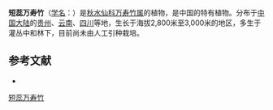{{Speciesbox
| name = 短蕊万寿竹
| status = 
| status_system = 
| image = 
| genus = Disporum
| species = brachystemon
| authority = Wang et Tang
}}

'''短蕊万寿竹'''（[[学名|学名]]：{{lang|la|''Disporum brachystemon''}}）是[[秋水仙科|秋水仙科]][[万寿竹属|万寿竹属]]的植物，是中国的特有植物。分布于[[中国大陆|中国大陆]]的[[贵州|贵州]]、[[云南|云南]]、[[四川|四川]]等地，生长于海拔2,800米至3,000米的地区，多生于灌丛中和林下，目前尚未由人工引种栽培。

== 参考文献 ==
<div class="references-small">
* {{cite web| url =http://www.bioinfo.cn/db05/KmzwSpecies.php?action=view&id=5418| title =短蕊万寿竹| work =《中国高等植物数据库全库》| publisher =中国科学院微生物研究所| author =昆明植物研究所| accessdate =2009-02-24| deadurl =yes| archiveurl =https://web.archive.org/web/20160305033023/http://www.bioinfo.cn/db05/KmzwSpecies.php?action=view&id=5418| archivedate =2016-03-05}}
</div>
{{Taxonbar|from=Q15226979}}

[[Category:万寿竹属|短蕊万寿竹]]


{{植物小作品}}